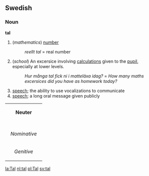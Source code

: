 ==Swedish==
===Noun===
'''tal'''

# (''mathematics'') [[number]] 
#: ''reellt tal'' = real number
# (''school'') An excersice involving [[calculation]]s given to the [[pupil]], especially at lower levels.
#: ''Hur många tal fick ni i matteläxa idag?'' = ''How many maths excersices did you have as homework today?''
# [[speech]]; the ability to use vocalizations to communicate
# [[speech]]; a long oral message given publicly

{| border=1 cellspacing=0
| bgcolor="#FFFFF0" colspan=5 align=center | '''Neuter'''
|-
|- bgcolor="#FFFFF0" align=center
! rowspan=2 | 
| colspan=2 width=105| Singular 
| colspan=2 | Plural
|- bgcolor="#FFFFF0" align=center
| width=105 | ''Indefinite'' 
| width=105 | ''Definite'' 
| width=105 |  ''Indefinite'' 
|  width=105 | ''Definite''
|- align=center
| width=105 bgcolor="#FFFFF0" | ''Nominative'' 
| [[tal]]
| [[talet]]
| [[tal]]
| [[talen]]
|- align=center
| width=105 bgcolor="#FFFFF0" | ''Genitive'' 
| [[tals]]
| [[talets]]
| [[tals]]
| [[talens]]
|}

[[la:Tal]]
[[nl:tal]]
[[pl:Tal]]
[[sv:tal]]